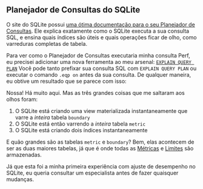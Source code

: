 
## Planejador de Consultas do SQLite

O site do SQLite possui [uma ótima documentação para o seu Planejador de Consultas][planejador de consultas do SQLite].
Ele explica exatamente como o SQLite executa a sua consulta SQL,
e ensina quais índices são úteis e quais operações ficar de olho, como varreduras completas de tabela.

Para ver como o Planejador de Consultas executaria minha consulta Perf,
eu precisei adicionar uma nova ferramenta ao meu arsenal: [`EXPLAIN QUERY PLAN`][eqp]
Você pode tanto prefixar sua consulta SQL com `EXPLAIN QUERY PLAN`
ou executar o comando `.eqp on` antes da sua consulta.
De qualquer maneira, eu obtive um resultado que se parece com isso:

<SqliteQueryPlan />

Nossa!
Há muito aqui.
Mas as três grandes coisas que me saltaram aos olhos foram:

1. O SQLite está criando uma view materializada instantaneamente que varre a _inteira_ tabela `boundary`
2. O SQLite está então varrendo a _inteira_ tabela `metric`
3. O SQLite está criando dois índices instantaneamente

E quão grandes são as tabelas `metric` e `boundary`?
Bem, elas acontecem de ser as duas maiores tabelas,
já que é onde todas as [Métricas][métricas] e [Limites][limites] são armazenadas.

Já que esta foi a minha primeira experiência com ajuste de desempenho no SQLite,
eu queria consultar um especialista antes de fazer quaisquer mudanças.

[planejador de consultas do SQLite]: https://www.sqlite.org/queryplanner.html
[eqp]: https://www.sqlite.org/eqp.html

[limites]: /pt/docs/explanation/limites/
[métricas]: /pt/docs/explanation/benchmarking/#metrics